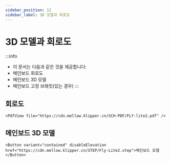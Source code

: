 ```yaml
---
sidebar_position: 12
sidebar_label: 3D 모델과 회로도
---
```




# 3D 모델과 회로도


:::info
* 이 문서는 다음과 같은 것을 제공합니다:
* 메인보드 회로도
* 메인보드 3D 모델
* 메인보드 고정 브래킷(있는 경우)
:::

## 회로도

    <PdfView file="https://cdn.mellow.klipper.cn/SCH-PDF/FLY-lite2.pdf" />


## 메인보드 3D 모델

    <Button variant="contained" disableElevation href="https://cdn.mellow.klipper.cn/STEP/Fly-Lite2.step">메인보드 모델</Button>